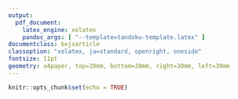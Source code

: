```yaml
---
output: 
  pdf_document:
    latex_engine: xelatex
    pandoc_args: [ "--template=tandoku-template.latex" ] 
documentclass: bxjsarticle
classoption: "xelatex, ja=standard, openright, oneside"
fontsize: 11pt
geometry: a4paper, top=20mm, bottom=20mm, right=30mm, left=30mm
---
```


```r
knitr::opts_chunk$set(echo = TRUE)
```